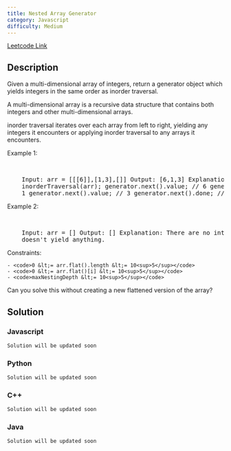 ```yaml
---
title: Nested Array Generator
category: Javascript
difficulty: Medium
---
```


<Callout>

[Leetcode Link](https://leetcode.com/problems/nested-array-generator)

</Callout>

## Description

Given a multi-dimensional array of integers, return a generator object which yields integers in the same order as inorder traversal.

A multi-dimensional array is a recursive data structure that contains both integers and other multi-dimensional arrays.

inorder traversal iterates over each array from left to right, yielding any integers it encounters or applying inorder traversal to any arrays it encounters.

Example 1:

<br />
<pre className="overflow-x-auto">
	Input: arr = [[[6]],[1,3],[]] Output: [6,1,3] Explanation: const generator =
	inorderTraversal(arr); generator.next().value; // 6 generator.next().value; //
	1 generator.next().value; // 3 generator.next().done; // true
</pre>

Example 2:

<br />
<pre className="overflow-x-auto">
	Input: arr = [] Output: [] Explanation: There are no integers so the generator
	doesn&#39;t yield anything.
</pre>

Constraints:

    - <code>0 &lt;= arr.flat().length &lt;= 10<sup>5</sup></code>
    - <code>0 &lt;= arr.flat()[i] &lt;= 10<sup>5</sup></code>
    - <code>maxNestingDepth &lt;= 10<sup>5</sup></code>

Can you solve this without creating a new flattened version of the array?

## Solution

### Javascript

```javascript
Solution will be updated soon
```

### Python

```python
Solution will be updated soon
```

### C++

```cpp
Solution will be updated soon
```

### Java

```java
Solution will be updated soon
```
